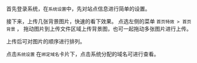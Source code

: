 




 <Player src="https://nice-photo-1256312109.cos.ap-shanghai.myqcloud.com/video/quickstart.mp4">
    <BigPlayButton position="center" />
    <ControlBar autoHide={false} />
</Player>

首先登录系统，在`系统设置`中，先对站点信息进行简单的设置。 

接下来，上传几张背景图片，快速的看下效果。 点选左侧的菜单  `首页特效 > 首页背景` ， 拖动图片到上传文件区域上传背景图，也可一起拖动多张图片进行上传。

上传后可对图片的顺序进行排列。

点击`系统设置` 在`绑定域名`卡片下，点击系统分配的域名可进行查看。

